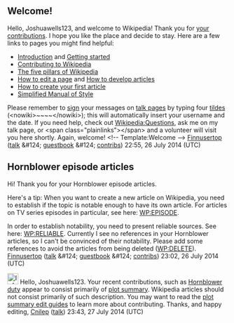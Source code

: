 <article id="43401964" title=User talk:Joshuawells123>
	<talkpage id="43401964" title="User talk:Joshuawells123">
== Welcome! ==

Hello, Joshuawells123, and welcome to Wikipedia! Thank you for [[Special:Contributions/Joshuawells123|your contributions]]. I hope you like the place and decide to stay. Here are a few links to pages you might find helpful:
* [[Wikipedia:Introduction|Introduction]] and [[Help:Getting started|Getting started]]
* [[Wikipedia:Contributing to Wikipedia|Contributing to Wikipedia]]
* [[Wikipedia:Five pillars|The five pillars of Wikipedia]]
* [[Help:Editing|How to edit a page]] and [[Wikipedia:Article development|How to develop articles]]
* [[Wikipedia:Your first article|How to create your first article]] 
* [[Wikipedia:Simplified Manual of Style|Simplified Manual of Style]]
Please remember to [[Wikipedia:Signatures|sign]] your messages on [[Help:Using talk pages|talk page]]s by typing four [[tilde]]s (&lt;nowiki&gt;~~~~&lt;/nowiki&gt;); this will automatically insert your username and the date. If you need help, check out [[Wikipedia:Questions]], ask me on my talk page, or &lt;span class=&quot;plainlinks&quot;&gt;{{input link |label=click here to ask for help here on your talk page |page=Special:Mytalk |preload=Help:Contents/helpmepreload |preloadtitle=Help me! |type=newsection}}&lt;/span&gt; and a volunteer will visit you here shortly. Again, welcome! &lt;!-- Template:Welcome --&gt; [[User:Finnusertop|Finnusertop]] ([[User_talk:Finnusertop|talk]] &amp;#124; [[User:Finnusertop/guestbook|guestbook]] &amp;#124; [[User:Finnusertop/contributions|contribs]]) 22:55, 26 July 2014 (UTC)

== Hornblower episode articles ==

Hi! Thank you for your Hornblower episode articles.

Here's a tip: When you want to create a new article on Wikipedia, you need to establish if the topic is notable enough to have its own article. For articles on TV series episodes in particular, see here: [[WP:EPISODE]].

In order to establish notability, you need to present reliable sources. See here: [[WP:RELIABLE]]. Currently I see no references in your Hornblower articles, so I can't be convinced of their notability. Please add some references to avoid the articles from being deleted ([[WP:DELETE]]). [[User:Finnusertop|Finnusertop]] ([[User_talk:Finnusertop|talk]] &amp;#124; [[User:Finnusertop/guestbook|guestbook]] &amp;#124; [[User:Finnusertop/contributions|contribs]]) 23:02, 26 July 2014 (UTC)

[[Image:Information.svg|25px]] Hello, Joshuawells123. Your recent contributions, such as [[Hornblower duty]] appear to consist primarily of [[WP:PLOT|plot summary]]. Wikipedia articles should not consist primarily of such description. You may want to read the [[WP:PLOTSUM|plot summary edit guides]] to learn more about contributing. Thanks, and happy editing, [[User:Cnilep|Cnilep]] ([[User talk:Cnilep|talk]]) 23:43, 27 July 2014 (UTC)
	</talkpage>
</article>